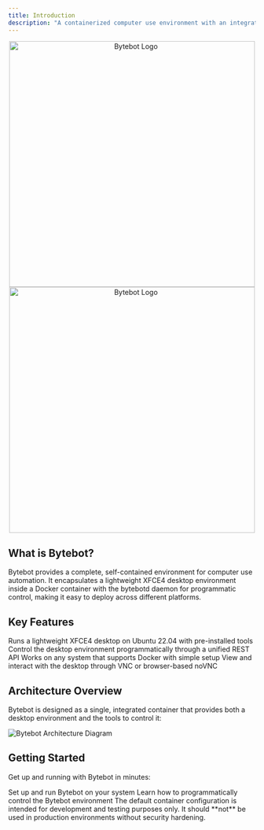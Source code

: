 ```yaml
---
title: Introduction
description: "A containerized computer use environment with an integrated XFCE4 desktop and automation daemon"
---
```


<p align="center">
  <img
    className="block dark:hidden"
    src="/logo/bytebot_transparent_logo_dark.svg"
    alt="Bytebot Logo"
    width="500"
  />
  <img
    className="hidden dark:block"
    src="/logo/bytebot_transparent_logo_white.svg"
    alt="Bytebot Logo"
    width="500"
  />
</p>

## What is Bytebot?

Bytebot provides a complete, self-contained environment for computer use automation. It encapsulates a lightweight XFCE4 desktop environment inside a Docker container with the bytebotd daemon for programmatic control, making it easy to deploy across different platforms.

## Key Features

<CardGroup cols={2}>
  <Card
    title="Containerized Desktop"
    icon="desktop"
    href="/core-concepts/desktop-environment"
  >
    Runs a lightweight XFCE4 desktop on Ubuntu 22.04 with pre-installed tools
  </Card>
  <Card
    title="Computer Use API"
    icon="code"
    href="/api-reference/computer-use/unified-endpoint"
  >
    Control the desktop environment programmatically through a unified REST API
  </Card>
  <Card title="Cross-Platform" icon="globe" href="/quickstart">
    Works on any system that supports Docker with simple setup
  </Card>
  <Card title="VNC Access" icon="eye" href="/quickstart">
    View and interact with the desktop through VNC or browser-based noVNC
  </Card>
</CardGroup>

## Architecture Overview

Bytebot is designed as a single, integrated container that provides both a desktop environment and the tools to control it:

<img src="/static/bytebot-diagram.png" alt="Bytebot Architecture Diagram" />

## Getting Started

Get up and running with Bytebot in minutes:

<CardGroup cols={2}>
  <Card title="Quick Start Guide" icon="rocket" href="/quickstart">
    Set up and run Bytebot on your system
  </Card>
  <Card title="API Reference" icon="book" href="/api-reference/introduction">
    Learn how to programmatically control the Bytebot environment
  </Card>
</CardGroup>

<Note>
  The default container configuration is intended for development and testing
  purposes only. It should **not** be used in production environments without
  security hardening.
</Note>
